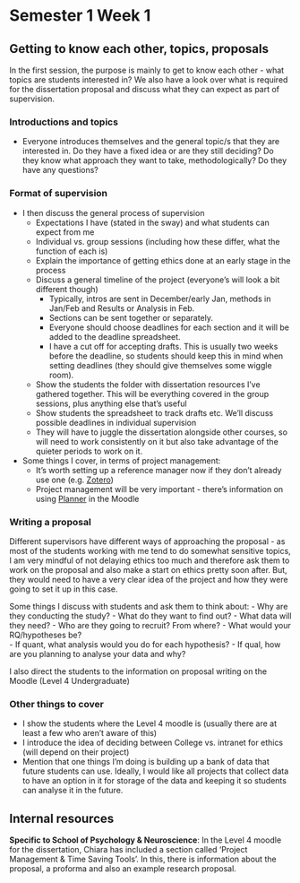 # Semester 1 Week 1 {.unnumbered}

## Getting to know each other, topics, proposals

In the first session, the purpose is mainly to get to know each other - what topics are students interested in? We also have a look over what is required for the dissertation proposal and discuss what they can expect as part of supervision.

### Introductions and topics

-   Everyone introduces themselves and the general topic/s that they are interested in. Do they have a fixed idea or are they still deciding? Do they know what approach they want to take, methodologically? Do they have any questions?

### Format of supervision

-   I then discuss the general process of supervision
    -   Expectations I have (stated in the sway) and what students can expect from me
    -   Individual vs. group sessions (including how these differ, what the function of each is)
    -   Explain the importance of getting ethics done at an early stage in the process
    -   Discuss a general timeline of the project (everyone's will look a bit different though)
        -   Typically, intros are sent in December/early Jan, methods in Jan/Feb and Results or Analysis in Feb.\
        -   Sections can be sent together or separately.\
        -   Everyone should choose deadlines for each section and it will be added to the deadline spreadsheet.\
        -   I have a cut off for accepting drafts. This is usually two weeks before the deadline, so students should keep this in mind when setting deadlines (they should give themselves some wiggle room).\
    -   Show the students the folder with dissertation resources I've gathered together. This will be everything covered in the group sessions, plus anything else that's useful\
    -   Show students the spreadsheet to track drafts etc. We'll discuss possible deadlines in individual supervision
    -   They will have to juggle the dissertation alongside other courses, so will need to work consistently on it but also take advantage of the quieter periods to work on it.
-   Some things I cover, in terms of project management:
    -   It's worth setting up a reference manager now if they don't already use one (e.g. [Zotero](https://www.zotero.org/))
    -   Project management will be very important - there's information on using [Planner](https://www.microsoft.com/en-us/microsoft-365/planner/microsoft-planner) in the Moodle

### Writing a proposal

Different supervisors have different ways of approaching the proposal - as most of the students working with me tend to do somewhat sensitive topics, I am very mindful of not delaying ethics too much and therefore ask them to work on the proposal and also make a start on ethics pretty soon after. But, they would need to have a very clear idea of the project and how they were going to set it up in this case.

Some things I discuss with students and ask them to think about: - Why are they conducting the study? - What do they want to find out? - What data will they need? - Who are they going to recruit? From where? - What would your RQ/hypotheses be?\
- If quant, what analysis would you do for each hypothesis? - If qual, how are you planning to analyse your data and why?

I also direct the students to the information on proposal writing on the Moodle (Level 4 Undergraduate)

### Other things to cover

-   I show the students where the Level 4 moodle is (usually there are at least a few who aren't aware of this)
-   I introduce the idea of deciding between College vs. intranet for ethics (will depend on their project)
-   Mention that one things I'm doing is building up a bank of data that future students can use. Ideally, I would like all projects that collect data to have an option in it for storage of the data and keeping it so students can analyse it in the future.

## Internal resources

**Specific to School of Psychology & Neuroscience**: In the Level 4 moodle for the dissertation, Chiara has included a section called 'Project Management & Time Saving Tools'. In this, there is information about the proposal, a proforma and also an example research proposal.

